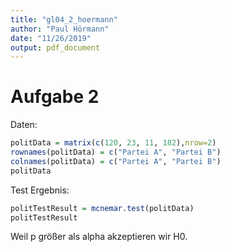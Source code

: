 ```yaml
---
title: "gl04_2_hoermann"
author: "Paul Hörmann"
date: "11/26/2019"
output: pdf_document
---
```

# Aufgabe 2
Daten:
```r
politData = matrix(c(120, 23, 11, 182),nrow=2)
rownames(politData) = c("Partei A", "Partei B")
colnames(politData) = c("Partei A", "Partei B")
politData
```
Test Ergebnis:
```r
politTestResult = mcnemar.test(politData)
politTestResult
```
Weil p größer als alpha akzeptieren wir H0.